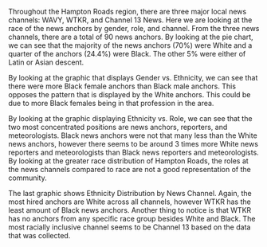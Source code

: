Throughout the Hampton Roads region, there are three major local news channels: WAVY, WTKR, and Channel 13 News. Here we are looking at the race of the news anchors by gender, role, and channel. From the three news channels, there are a total of 90 news anchors. By looking at the pie chart, we can see that the majority of the news anchors (70%) were White and a quarter of the anchors (24.4%) were Black. The other 5% were either of Latin or Asian descent.

By looking at the graphic that displays Gender vs. Ethnicity, we can see that there were more Black female anchors than Black male anchors. This opposes the pattern that is displayed by the White anchors. This could be due to more Black females being in that profession in the area.

By looking at the graphic displaying Ethnicity vs. Role, we can see that the two most concentrated positions are news anchors, reporters, and meteorologists. Black news anchors were not that many less than the White news anchors, however there seems to be around 3 times more White news reporters and meteorologists than Black news reporters and meteorologists. By looking at the greater race distribution of Hampton Roads, the roles at the news channels compared to race are not a good representation of the community.

The last graphic shows Ethnicity Distribution by News Channel. Again, the most hired anchors are White across all channels, however WTKR has the least amount of Black news anchors. Another thing to notice is that WTKR has no anchors from any specific race group besides White and Black. The most racially inclusive channel seems to be Channel 13 based on the data that was collected.